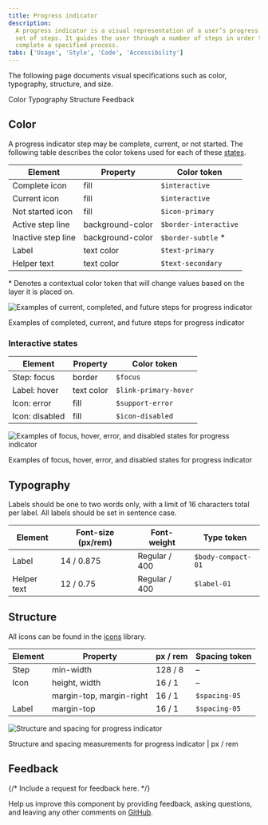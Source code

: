 ```yaml
---
title: Progress indicator
description:
  A progress indicator is a visual representation of a user’s progress through a
  set of steps. It guides the user through a number of steps in order to
  complete a specified process.
tabs: ['Usage', 'Style', 'Code', 'Accessibility']
---
```


<PageDescription>

The following page documents visual specifications such as color, typography,
structure, and size.

</PageDescription>

<AnchorLinks>

<AnchorLink>Color</AnchorLink> <AnchorLink>Typography</AnchorLink>
<AnchorLink>Structure</AnchorLink>
<AnchorLink>Feedback</AnchorLink>

</AnchorLinks>

## Color

A progress indicator step may be complete, current, or not started. The
following table describes the color tokens used for each of these
[states](/components/progress-indicator/usage#states).

| Element            | Property         | Color token           |
| ------------------ | ---------------- | --------------------- |
| Complete icon      | fill             | `$interactive`        |
| Current icon       | fill             | `$interactive`        |
| Not started icon   | fill             | `$icon-primary`       |
| Active step line   | background-color | `$border-interactive` |
| Inactive step line | background-color | `$border-subtle` \*   |
| Label              | text color       | `$text-primary`       |
| Helper text        | text color       | `$text-secondary`     |

<Caption>
  * Denotes a contextual color token that will change values based on the layer
  it is placed on.
</Caption>

<Row>
<Column colLg={8}>

![Examples of current, completed, and future steps for progress indicator](images/progress-indicator-style-1.png)

</Column>
</Row>

<Caption>
  Examples of completed, current, and future steps for progress indicator
</Caption>

### Interactive states

| Element        | Property   | Color token           |
| -------------- | ---------- | --------------------- |
| Step: focus    | border     | `$focus`              |
| Label: hover   | text color | `$link-primary-hover` |
| Icon: error    | fill       | `$support-error`      |
| Icon: disabled | fill       | `$icon-disabled`      |

<Row>
<Column colLg={8}>

![Examples of focus, hover, error, and disabled states for progress indicator](images/progress-indicator-style-2.png)

</Column>
</Row>

<Caption>
  Examples of focus, hover, error, and disabled states for progress indicator
</Caption>

## Typography

Labels should be one to two words only, with a limit of 16 characters total per
label. All labels should be set in sentence case.

| Element     | Font-size (px/rem) | Font-weight   | Type token         |
| ----------- | ------------------ | ------------- | ------------------ |
| Label       | 14 / 0.875         | Regular / 400 | `$body-compact-01` |
| Helper text | 12 / 0.75          | Regular / 400 | `$label-01`        |

## Structure

All icons can be found in the [icons](/elements/icons/library) library.

| Element | Property                 | px / rem | Spacing token |
| ------- | ------------------------ | -------- | ------------- |
| Step    | min-width                | 128 / 8  | –             |
| Icon    | height, width            | 16 / 1   | –             |
|         | margin-top, margin-right | 16 / 1   | `$spacing-05` |
| Label   | margin-top               | 16 / 1   | `$spacing-05` |

<div className="image--fixed">

![Structure and spacing for progress indicator](images/progress-indicator-style-3.png)

</div>

<Caption>
  Structure and spacing measurements for progress indicator | px / rem
</Caption>

## Feedback

{/* Include a request for feedback here. */}

Help us improve this component by providing feedback, asking questions, and
leaving any other comments on
[GitHub](https://github.com/carbon-design-system/carbon-website/issues/new?assignees=&labels=feedback&template=feedback.md).
